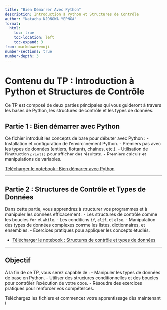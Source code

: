 ```yaml
---
title: "Bien Démarrer Avec Python"
description: Introduction à Python et Structures de Contrôle
author: "Natacha NJONGWA YEPNGA"
format: 
  html:
    toc: true
    toc-location: left
    toc-expand: 3
from: markdown+emoji
number-sections: true
number-depth: 3
---
```


# Contenu du TP : Introduction à Python et Structures de Contrôle

Ce TP est composé de deux parties principales qui vous guideront à travers les bases de Python, les structures de contrôle et les types de données. 

## Partie 1 : Bien démarrer avec Python
Ce fichier introduit les concepts de base pour débuter avec Python :
- Installation et configuration de l'environnement Python.
- Premiers pas avec les types de données (entiers, flottants, chaînes, etc.).
- Utilisation de l'instruction `print()` pour afficher des résultats.
- Premiers calculs et manipulations de variables.

[Télécharger le notebook : Bien démarrer avec Python](00_Bien_Demarrer_Avec_Python.ipynb){.external}


---

## Partie 2 : Structures de Contrôle et Types de Données
Dans cette partie, vous apprendrez à structurer vos programmes et à manipuler les données efficacement :
- Les structures de contrôle comme les boucles `for` et `while`.
- Les conditions `if`, `elif`, et `else`.
- Manipulation des types de données complexes comme les listes, dictionnaires, et ensembles.
- Exercices pratiques pour appliquer les concepts étudiés.

- [Télécharger le notebook : Structures de contrôle et types de données](01_Structures_Controles_Types_Donnees.ipynb){.external}

---

## Objectif
À la fin de ce TP, vous serez capable de :
- Manipuler les types de données de base en Python.
- Utiliser des structures conditionnelles et des boucles pour contrôler l'exécution de votre code.
- Résoudre des exercices pratiques pour renforcer vos compétences.

Téléchargez les fichiers et commencez votre apprentissage dès maintenant !